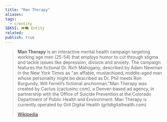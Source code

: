 ```yaml
---
title: "Man Therapy"
aliases: 
tags:
  - c/entity
SEKSI: 👁️‍🗨️ Entity
related:
publish: true
---
```




> **Man Therapy** is an interactive mental health campaign targeting working age men (25-54) that employs humor to cut through stigma and tackle issues like depression, divorce and anxiety. The campaign features the fictional Dr. Rich Mahogany, described by Adam Newman in the New York Times as "an affable, mustachioed, middle-aged man whose personality might be described as Dr. Phil meets Ron Burgundy, Will Ferrell’s fictional anchorman."Man Therapy was created by Cactus (cactusinc.com), a Denver-based ad agency, in partnership with the Office of Suicide Prevention at the Colorado Department of Public Health and Environment. Man Therapy is currently operated by Grit Digital Health (gritdigitalhealth.com)
>
> [Wikipedia](https://en.wikipedia.org/wiki/Man%20Therapy)

